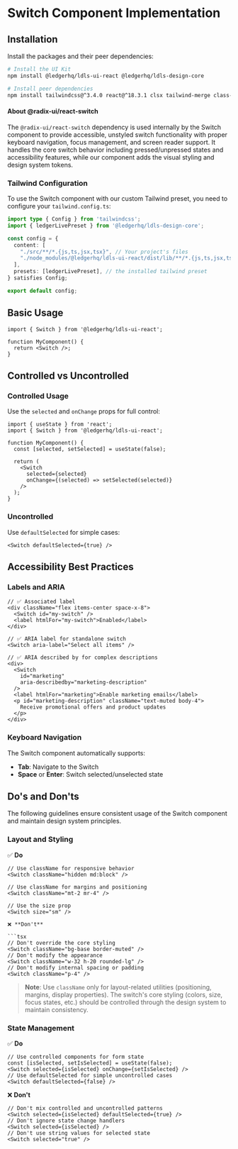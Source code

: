 
<Meta title="Selection/Switch/Implementation" />

# Switch Component Implementation

## Installation

Install the packages and their peer dependencies:

```bash
# Install the UI Kit
npm install @ledgerhq/ldls-ui-react @ledgerhq/ldls-design-core

# Install peer dependencies
npm install tailwindcss@^3.4.0 react@^18.3.1 clsx tailwind-merge class-variance-authority @radix-ui/react-switch
```

#### **About @radix-ui/react-switch**

The `@radix-ui/react-switch` dependency is used internally by the Switch component
to provide accessible, unstyled switch functionality with proper keyboard navigation,
focus management, and screen reader support. It handles the core switch behavior including
pressed/unpressed states and accessibility features, while our component adds the visual styling and design system tokens.

### Tailwind Configuration

To use the Switch component with our custom Tailwind preset, you need to configure your `tailwind.config.ts`:

```typescript
import type { Config } from 'tailwindcss';
import { ledgerLivePreset } from '@ledgerhq/ldls-design-core';

const config = {
  content: [
    "./src/**/*.{js,ts,jsx,tsx}", // Your project's files
    "./node_modules/@ledgerhq/ldls-ui-react/dist/lib/**/*.{js,ts,jsx,tsx}" // Ledger UI Kit components
  ],
  presets: [ledgerLivePreset], // the installed tailwind preset
} satisfies Config;

export default config;
```

## Basic Usage

```tsx
import { Switch } from '@ledgerhq/ldls-ui-react';

function MyComponent() {
  return <Switch />;
}
```

## Controlled vs Uncontrolled

### Controlled Usage

Use the `selected` and `onChange` props for full control:

```tsx
import { useState } from 'react';
import { Switch } from '@ledgerhq/ldls-ui-react';

function MyComponent() {
  const [selected, setSelected] = useState(false);

  return (
    <Switch
      selected={selected}
      onChange={(selected) => setSelected(selected)}
    />
  );
}
```

### Uncontrolled

Use `defaultSelected` for simple cases:

```tsx
<Switch defaultSelected={true} />
```

## Accessibility Best Practices

### Labels and ARIA

```tsx
// ✅ Associated label
<div className="flex items-center space-x-8">
  <Switch id="my-switch" />
  <label htmlFor="my-switch">Enabled</label>
</div>

// ✅ ARIA label for standalone switch
<Switch aria-label="Select all items" />

// ✅ ARIA described by for complex descriptions
<div>
  <Switch
    id="marketing"
    aria-describedby="marketing-description"
  />
  <label htmlFor="marketing">Enable marketing emails</label>
  <p id="marketing-description" className="text-muted body-4">
    Receive promotional offers and product updates
  </p>
</div>
```

### Keyboard Navigation

The Switch component automatically supports:

- **Tab**: Navigate to the Switch
- **Space** or **Enter**: Switch selected/unselected state

## Do's and Don'ts

The following guidelines ensure consistent usage of the Switch component and maintain design system principles.

### Layout and Styling

✅ **Do**

````tsx
// Use className for responsive behavior
<Switch className="hidden md:block" />

// Use className for margins and positioning
<Switch className="mt-2 mr-4" />

// Use the size prop
<Switch size="sm" />

❌ **Don't**

```tsx
// Don't override the core styling
<Switch className="bg-base border-muted" />
// Don't modify the appearance
<Switch className="w-32 h-20 rounded-lg" />
// Don't modify internal spacing or padding
<Switch className="p-4" />
````

> **Note**: Use `className` only for layout-related utilities (positioning, margins, display properties). The switch's core styling (colors, size, focus states, etc.) should be controlled through the design system to maintain consistency.

### State Management

✅ **Do**

```tsx
// Use controlled components for form state
const [isSelected, setIsSelected] = useState(false);
<Switch selected={isSelected} onChange={setIsSelected} />
// Use defaultSelected for simple uncontrolled cases
<Switch defaultSelected={false} />
```

❌ **Don't**

```tsx
// Don't mix controlled and uncontrolled patterns
<Switch selected={isSelected} defaultSelected={true} />
// Don't ignore state change handlers
<Switch selected={isSelected} />
// Don't use string values for selected state
<Switch selected="true" />
```
